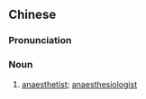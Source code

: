 {{also|麻醉师}}
==Chinese==
{{zh-forms|s=麻醉师|type=21}}

===Pronunciation===
{{zh-pron
|m=mázuìshī
|c=maa4 zeoi3 si1
|cat=n
}}

===Noun===
{{zh-noun}}

# [[anaesthetist]]; [[anaesthesiologist]]